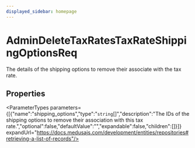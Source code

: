 ```yaml
---
displayed_sidebar: homepage
---
```



# AdminDeleteTaxRatesTaxRateShippingOptionsReq

The details of the shipping options to remove their associate with the tax rate.

## Properties

<ParameterTypes parameters={[{"name":"shipping_options","type":"`string`[]","description":"The IDs of the shipping options to remove their association with this tax rate.","optional":false,"defaultValue":"","expandable":false,"children":[]}]} expandUrl="https://docs.medusajs.com/development/entities/repositories#retrieving-a-list-of-records"/>
